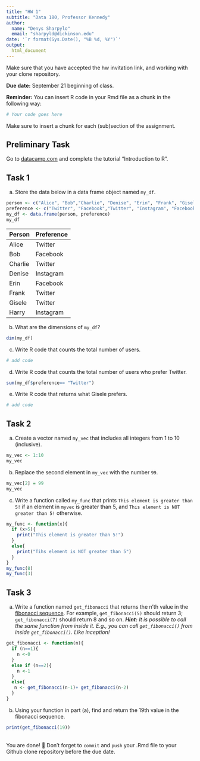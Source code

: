 ```yaml
---
title: "HW 1"
subtitle: "Data 180, Professor Kennedy"
author: 
  name: "Denys Sharpylo"
  email: "sharpyld@dickinson.edu"
date: '`r format(Sys.Date(), "%B %d, %Y")`'
output: 
  html_document
---
```

Make sure that you have accepted the hw invitation link, and working with your clone repository.

**Due date:** September 21 beginning of class.

**Reminder:** You can insert R code in your Rmd file as a chunk in the following way:
```r
# Your code goes here
```
Make sure to insert a chunk for each (sub)section of the assignment.

## Preliminary Task
Go to [datacamp.com](https://datacamp.com) and complete the tutorial "Introduction to R".


## Task 1
a) Store the data below in a data frame object named `my_df`.


```r
person <- c("Alice", "Bob","Charlie", "Denise", "Erin", "Frank", "Gisele","Harry")
preference <- c("Twitter", "Facebook","Twitter", "Instagram", "Facebook", "Twitter", "Twitter", "Instagram")
my_df <- data.frame(person, preference)
my_df
```

|Person | Preference|
|:------|:----------|
|Alice | Twitter |
| Bob | Facebook |
| Charlie | Twitter |
| Denise | Instagram |
| Erin | Facebook |
| Frank | Twitter |
| Gisele | Twitter |
| Harry | Instagram |

b) What are the dimensions of `my_df`?

```r
dim(my_df)
```

c) Write R code that counts the total number of users.

```r
# add code
```

d) Write R code that counts the total number of users who prefer Twitter.

```r
sum(my_df$preference== "Twitter")
```

e) Write R code that returns what Gisele prefers.

```r
# add code
```

## Task 2
a) Create a vector named `my_vec` that includes all integers from 1 to 10 (inclusive).

```r
my_vec <- 1:10
my_vec
```

b) Replace the second element in `my_vec` with the number `99`.

```r
my_vec[2] = 99
my_vec
```

c) Write a function called `my_func` that prints `This element is greater than 5!` if an element in `myvec` is greater than 5, and `This element is NOT greater than 5!` otherwise.

```r
my_func <- function(x){
  if (x>5){
    print("This element is greater than 5!")
  }
  else{
    print("Tihs element is NOT greater than 5")
  }
}
my_func(8)
my_func(3)
```

## Task 3
a. Write a function named `get_fibonacci` that returns the n'th value in the [fibonacci sequence](https://www.mathsisfun.com/numbers/fibonacci-sequence.html). For example, `get_fibonacci(5)` should return 3; `get_fibonacci(7)` should return 8 and so on. ***Hint:** It is possible to call the same function from inside it. E.g., you can call `get_fibonacci()` from inside `get_fibonacci()`. Like inception!*

```r
get_fibonacci <- function(n){
  if (n==1){
    n <-0
  }
  else if (n==2){
    n <-1
  }
  else{
   n <- get_fibonacci(n-1)+ get_fibonacci(n-2)
  }
}

```

b. Using your function in part (a), find and return the 19th value in the fibonacci sequence.

```r
print(get_fibonacci(19))

```

<br>
You are done! 🏁 Don't forget to `commit` and `push` your .Rmd file to your Github clone repository before the due date.
<br>

